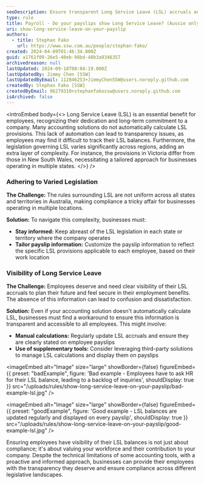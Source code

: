 ```yaml
---
seoDescription: Ensure transparent Long Service Leave (LSL) accruals and compliance across various state legislations with automated payslip updates.
type: rule
title: Payroll - Do your payslips show Long Service Leave? (Aussie only)
uri: show-long-service-leave-on-your-payslip
authors:
  - title: Stephan Fako
    url: https://www.ssw.com.au/people/stephan-fako/
created: 2024-04-09T01:46:34.000Z
guid: a1761f09-26e5-40eb-98bd-48b3a9346357
archivedreason: null
lastUpdated: 2024-09-18T00:04:19.000Z
lastUpdatedBy: Jimmy Chen [SSW]
lastUpdatedByEmail: 112846253+JimmyChenSSW@users.noreply.github.com
createdBy: Stephan Fako [SSW]
createdByEmail: 96279310+stephanfakossw@users.noreply.github.com
isArchived: false
---
```


<introEmbed
  body={<>
Long Service Leave (LSL) is an essential benefit for employees, recognizing their dedication and long-term commitment to a company. Many accounting solutions do not automatically calculate LSL provisions. This lack of automation can lead to transparency issues, as employees may find it difficult to track their LSL balances. Furthermore, the legislation governing LSL varies significantly across regions, adding an extra layer of complexity. For instance, the provisions in Victoria differ from those in New South Wales, necessitating a tailored approach for businesses operating in multiple states.
  </>}
/>
### Adhering to Varied Legislation

**The Challenge:** The rules surrounding LSL are not uniform across all states and territories in Australia, making compliance a tricky affair for businesses operating in multiple locations.

**Solution:** To navigate this complexity, businesses must:

- **Stay informed:** Keep abreast of the LSL legislation in each state or territory where the company operates
- **Tailor payslip information:** Customize the payslip information to reflect the specific LSL provisions applicable to each employee, based on their work location

### Visibility of Long Service Leave

**The Challenge:** Employees deserve and need clear visibility of their LSL accruals to plan their future and feel secure in their employment benefits. The absence of this information can lead to confusion and dissatisfaction.

**Solution:** Even if your accounting solution doesn't automatically calculate LSL, businesses must find a workaround to ensure this information is transparent and accessible to all employees. This might involve:

- **Manual calculations:** Regularly update LSL accruals and ensure they are clearly stated on employee payslips
- **Use of supplementary tools:** Consider leveraging third-party solutions to manage LSL calculations and display them on payslips

<imageEmbed
  alt="Image"
  size="large"
  showBorder={false}
  figureEmbed={{
    preset: "badExample",
    figure: 'Bad example - Employees have to ask HR for their LSL balance, leading to a backlog of inquiries',
    shouldDisplay: true
  }}
  src="/uploads/rules/show-long-service-leave-on-your-payslip/bad-example-lsl.jpg"
/>

<imageEmbed
  alt="Image"
  size="large"
  showBorder={false}
  figureEmbed={{
    preset: "goodExample",
    figure: 'Good example - LSL balances are updated regularly and displayed on every payslip',
    shouldDisplay: true
  }}
  src="/uploads/rules/show-long-service-leave-on-your-payslip/good-example-lsl.jpg"
/>

Ensuring employees have visibility of their LSL balances is not just about compliance; it's about valuing your workforce and their contribution to your company. Despite the technical limitations of some accounting tools, with a proactive and informed approach, businesses can provide their employees with the transparency they deserve and ensure compliance across different legislative landscapes.
